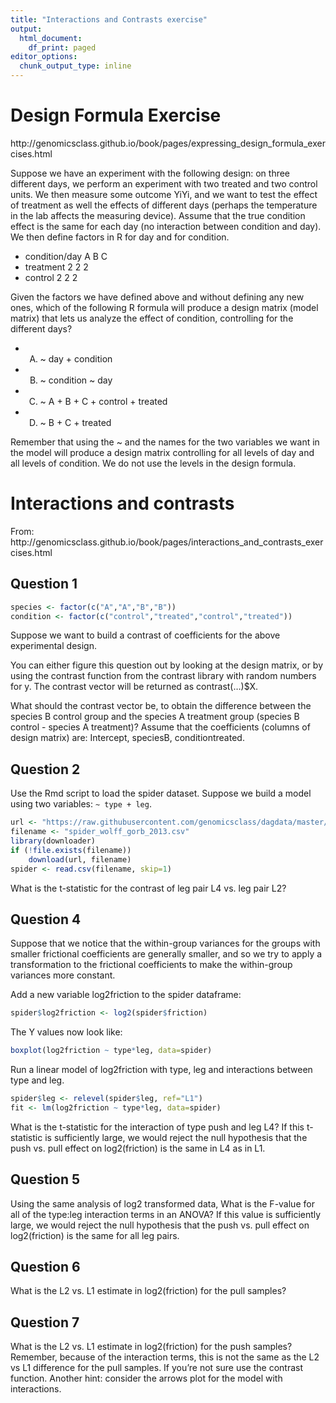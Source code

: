 ```yaml
---
title: "Interactions and Contrasts exercise"
output:
  html_document:
    df_print: paged
editor_options:
  chunk_output_type: inline
---
```



# Design Formula Exercise

http://genomicsclass.github.io/book/pages/expressing_design_formula_exercises.html

Suppose we have an experiment with the following design: on three different days, we perform an experiment with two treated and two control units. We then measure some outcome YiYi, and we want to test the effect of treatment as well the effects of different days (perhaps the temperature in the lab affects the measuring device). Assume that the true condition effect is the same for each day (no interaction between condition and day). We then define factors in R for day and for condition.

* condition/day	A	B	C
* treatment	2	2	2
* control	2	2	2

Given the factors we have defined above and without defining any new ones, which of the following R formula will produce a design matrix (model matrix) that lets us analyze the effect of condition, controlling for the different days?

* A) ~ day + condition
* B) ~ condition ~ day
* C) ~ A + B + C + control + treated
* D) ~ B + C + treated

Remember that using the ~ and the names for the two variables we want in the model will produce a design matrix controlling for all levels of day and all levels of condition. We do not use the levels in the design formula.

# Interactions and contrasts

From: http://genomicsclass.github.io/book/pages/interactions_and_contrasts_exercises.html

## Question 1

```r
species <- factor(c("A","A","B","B"))
condition <- factor(c("control","treated","control","treated"))
```

Suppose we want to build a contrast of coefficients for the above experimental design.

You can either figure this question out by looking at the design matrix, or by using the contrast function from the contrast library with random numbers for y. The contrast vector will be returned as contrast(...)$X.

What should the contrast vector be, to obtain the difference between the species B control group and the species A treatment group (species B control - species A treatment)? Assume that the coefficients (columns of design matrix) are: Intercept, speciesB, conditiontreated.

## Question 2

Use the Rmd script to load the spider dataset. Suppose we build a model using two variables: `~ type + leg`.

```r
url <- "https://raw.githubusercontent.com/genomicsclass/dagdata/master/inst/extdata/spider_wolff_gorb_2013.csv"
filename <- "spider_wolff_gorb_2013.csv"
library(downloader)
if (!file.exists(filename))
    download(url, filename)
spider <- read.csv(filename, skip=1)
```
What is the t-statistic for the contrast of leg pair L4 vs. leg pair L2?

## Question 4

Suppose that we notice that the within-group variances for the groups with smaller frictional coefficients are generally smaller, and so we try to apply a transformation to the frictional coefficients to make the within-group variances more constant.

Add a new variable log2friction to the spider dataframe:

```r
spider$log2friction <- log2(spider$friction)
```

The Y values now look like:

```r
boxplot(log2friction ~ type*leg, data=spider)
```

Run a linear model of log2friction with type, leg and interactions between type and leg.

```r
spider$leg <- relevel(spider$leg, ref="L1")
fit <- lm(log2friction ~ type*leg, data=spider)
```


What is the t-statistic for the interaction of type push and leg L4? If this t-statistic is sufficiently large, we would reject the null hypothesis that the push vs. pull effect on log2(friction) is the same in L4 as in L1.

## Question 5

Using the same analysis of log2 transformed data, What is the F-value for all of the type:leg interaction terms in an ANOVA? If this value is sufficiently large, we would reject the null hypothesis that the push vs. pull effect on log2(friction) is the same for all leg pairs.

## Question 6

What is the L2 vs. L1 estimate in log2(friction) for the pull samples?

## Question 7

What is the L2 vs. L1 estimate in log2(friction) for the push samples? Remember, because of the interaction terms, this is not the same as the L2 vs L1 difference for the pull samples. If you’re not sure use the contrast function. Another hint: consider the arrows plot for the model with interactions.

